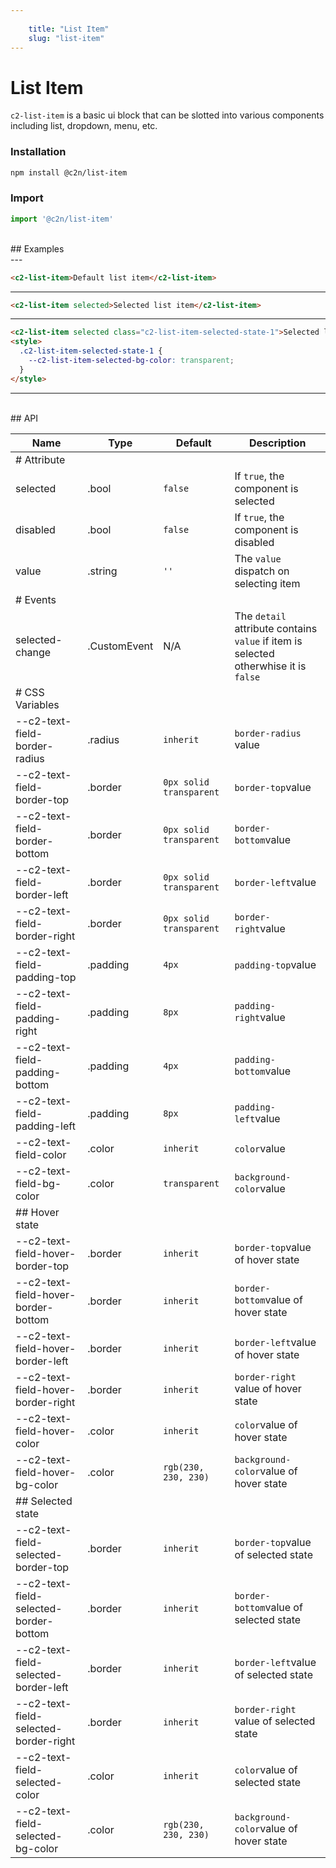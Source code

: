 ```yaml
---
    
    title: "List Item"
    slug: "list-item"
---
```



# List Item

`c2-list-item` is a basic ui block that can be slotted into various components including list, dropdown, menu, etc.

### Installation

```bash tag=CodeBlock
npm install @c2n/list-item
```

### Import

```typescript tag=CodeBlock
import '@c2n/list-item'
```

<br />
## Examples
<br />
---

```html tag=MdxCodeBlock compack
<c2-list-item>Default list item</c2-list-item>
```

---

```html tag=MdxCodeBlock compack
<c2-list-item selected>Selected list item</c2-list-item>
```

---

```html tag=MdxCodeBlock compack
<c2-list-item selected class="c2-list-item-selected-state-1">Selected list item 1</c2-list-item>
<style>
  .c2-list-item-selected-state-1 {
    --c2-list-item-selected-bg-color: transparent;
  }
</style>
```

---

<br />
## API

| Name                                   | Type         | Default                 | Description                                                                          |
| -------------------------------------- | ------------ | ----------------------- | ------------------------------------------------------------------------------------ |
| # Attribute                            |              |                         |                                                                                      |
| selected                               | .bool        | `false`                 | If `true`, the component is selected                                                 |
| disabled                               | .bool        | `false`                 | If `true`, the component is disabled                                                 |
| value                                  | .string      | `''`                    | The `value` dispatch on selecting item                                               |
| # Events                               |              |                         |                                                                                      |
| selected-change                        | .CustomEvent | N/A                     | The `detail` attribute contains `value` if item is selected otherwhise it is `false` |
| # CSS Variables                        |              |                         |                                                                                      |
| --c2-text-field-border-radius          | .radius      | `inherit`               | `border-radius` value                                                                |
| --c2-text-field-border-top             | .border      | `0px solid transparent` | `border-top`value                                                                    |
| --c2-text-field-border-bottom          | .border      | `0px solid transparent` | `border-bottom`value                                                                 |
| --c2-text-field-border-left            | .border      | `0px solid transparent` | `border-left`value                                                                   |
| --c2-text-field-border-right           | .border      | `0px solid transparent` | `border-right`value                                                                  |
| --c2-text-field-padding-top            | .padding     | `4px`                   | `padding-top`value                                                                   |
| --c2-text-field-padding-right          | .padding     | `8px`                   | `padding-right`value                                                                 |
| --c2-text-field-padding-bottom         | .padding     | `4px`                   | `padding-bottom`value                                                                |
| --c2-text-field-padding-left           | .padding     | `8px`                   | `padding-left`value                                                                  |
| --c2-text-field-color                  | .color       | `inherit`               | `color`value                                                                         |
| --c2-text-field-bg-color               | .color       | `transparent`           | `background-color`value                                                              |
| ## Hover state                         |              |                         |                                                                                      |
| --c2-text-field-hover-border-top       | .border      | `inherit`               | `border-top`value of hover state                                                     |
| --c2-text-field-hover-border-bottom    | .border      | `inherit`               | `border-bottom`value of hover state                                                  |
| --c2-text-field-hover-border-left      | .border      | `inherit`               | `border-left`value of hover state                                                    |
| --c2-text-field-hover-border-right     | .border      | `inherit`               | `border-right` value of hover state                                                  |
| --c2-text-field-hover-color            | .color       | `inherit`               | `color`value of hover state                                                          |
| --c2-text-field-hover-bg-color         | .color       | `rgb(230, 230, 230)`    | `background-color`value of hover state                                               |
| ## Selected state                      |              |                         |                                                                                      |
| --c2-text-field-selected-border-top    | .border      | `inherit`               | `border-top`value of selected state                                                  |
| --c2-text-field-selected-border-bottom | .border      | `inherit`               | `border-bottom`value of selected state                                               |
| --c2-text-field-selected-border-left   | .border      | `inherit`               | `border-left`value of selected state                                                 |
| --c2-text-field-selected-border-right  | .border      | `inherit`               | `border-right` value of selected state                                               |
| --c2-text-field-selected-color         | .color       | `inherit`               | `color`value of selected state                                                       |
| --c2-text-field-selected-bg-color      | .color       | `rgb(230, 230, 230)`    | `background-color`value of hover state                                               |
